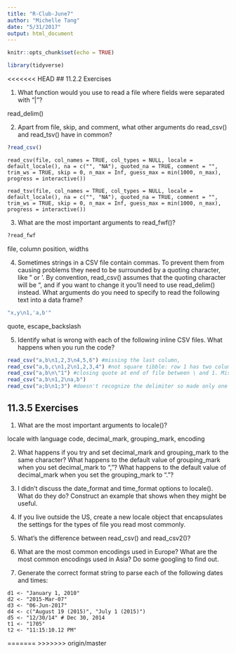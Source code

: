 ```yaml
---
title: "R-Club-June7"
author: "Michelle Tang"
date: "5/31/2017"
output: html_document
---
```


```r
knitr::opts_chunk$set(echo = TRUE)
```

```r
library(tidyverse)
```

<<<<<<< HEAD
## 11.2.2 Exercises

1. What function would you use to read a file where fields were separated with
“|”?

read_delim()

2. Apart from file, skip, and comment, what other arguments do read_csv() and read_tsv() have in common?

```r
?read_csv()
```

`read_csv(file, col_names = TRUE, col_types = NULL, locale = default_locale(), na = c("", "NA"), quoted_na = TRUE, comment = "", trim_ws = TRUE, skip = 0, n_max = Inf, guess_max = min(1000, n_max), progress = interactive())`

`read_tsv(file, col_names = TRUE, col_types = NULL, locale = default_locale(), na = c("", "NA"), quoted_na = TRUE, comment = "", trim_ws = TRUE, skip = 0, n_max = Inf, guess_max = min(1000, n_max), progress = interactive())`

  
3. What are the most important arguments to read_fwf()?

```r
?read_fwf
```

file, column position, widths

4. Sometimes strings in a CSV file contain commas. To prevent them from causing problems they need to be surrounded by a quoting character, like " or '. By convention, read_csv() assumes that the quoting character will be ", and if you want to change it you’ll need to use read_delim() instead. What arguments do you need to specify to read the following text into a data frame?

```r
"x,y\n1,'a,b'"
```

quote, escape_backslash

5. Identify what is wrong with each of the following inline CSV files. What happens when you run the code?

```r
read_csv("a,b\n1,2,3\n4,5,6") #missing the last column, 
read_csv("a,b,c\n1,2\n1,2,3,4") #not square tibble: row 1 has two columns and row 2 has 4 columns but shows only 3
read_csv("a,b\n\"1") #closing quote at end of file between \ and 1. Missing value for row 1 and column 2
read_csv("a,b\n1,2\na,b") 
read_csv("a;b\n1;3") #doesn't recognize the delimiter so made only one column instead of two
```

## 11.3.5 Exercises

1. What are the most important arguments to locale()?

locale with language code, decimal_mark, grouping_mark, encoding

2. What happens if you try and set decimal_mark and grouping_mark to the same character? What happens to the default value of grouping_mark when you set decimal_mark to “,”? What happens to the default value of decimal_mark when you set the grouping_mark to “.”?

3. I didn’t discuss the date_format and time_format options to locale(). What do they do? Construct an example that shows when they might be useful.

4. If you live outside the US, create a new locale object that encapsulates the settings for the types of file you read most commonly.

5. What’s the difference between read_csv() and read_csv2()?

6. What are the most common encodings used in Europe? What are the most common encodings used in Asia? Do some googling to find out.

7. Generate the correct format string to parse each of the following dates and times:

```
d1 <- "January 1, 2010"
d2 <- "2015-Mar-07"
d3 <- "06-Jun-2017"
d4 <- c("August 19 (2015)", "July 1 (2015)")
d5 <- "12/30/14" # Dec 30, 2014
t1 <- "1705"
t2 <- "11:15:10.12 PM"
```
=======
>>>>>>> origin/master
